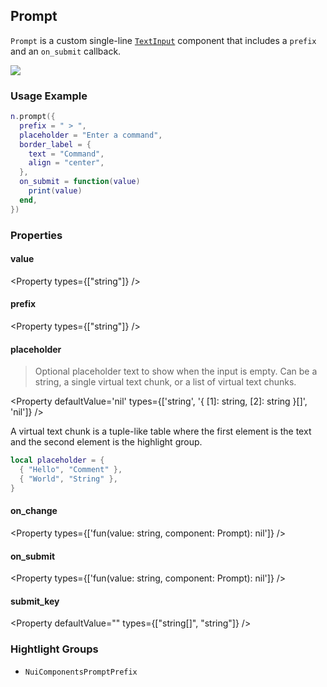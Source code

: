 
## Prompt

`Prompt` is a custom single-line [`TextInput`](/docs/components/text-input) component that includes a `prefix` and an `on_submit` callback.

![](/gifs/prompt-1.gif)

### Usage Example

```lua
n.prompt({
  prefix = " > ",
  placeholder = "Enter a command",
  border_label = {
    text = "Command",
    align = "center",
  },
  on_submit = function(value)
    print(value)
  end,
})
```

### Properties

#### value

<Property
  types={["string"]}
/>

#### prefix

<Property
  types={["string"]}
/>

#### placeholder

> Optional placeholder text to show when the input is empty.
> Can be a string, a single virtual text chunk, or a list of virtual text chunks.

<Property
  defaultValue='nil'
  types={['string', '{ [1]: string, [2]: string }[]', 'nil']}
/>

A virtual text chunk is a tuple-like table where the first element
is the text and the second element is the highlight group.

```lua
local placeholder = {
  { "Hello", "Comment" },
  { "World", "String" },
}
```

#### on_change

<Property
  types={['fun(value: string, component: Prompt): nil']}
/>

#### on_submit

<Property
  types={['fun(value: string, component: Prompt): nil']}
/>

#### submit_key

<Property
  defaultValue="<CR>"
  types={["string[]", "string"]}
/>

### Hightlight Groups

- `NuiComponentsPromptPrefix`

